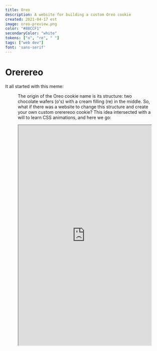 ```yaml
---
title: Oreo
description: A website for building a custom Oreo cookie
created: 2021-04-17 est
image: oreo-preview.png
color: "#88CCF1"
secondaryColor: "white"
tokens: ["o", "re", " "]
tags: ["web dev"]
font: 'sans-serif'
---
```



# Orerereo

It all started with this meme:

<Figure filenames={["oreo-meme.jpg"]} alt="Oreo meme" width="400" loading="eager"/>

The origin of the Oreo cookie name is its structure: two chocolate wafers (o's) with a cream filling (re) in the middle. So, what if there was a website to change this structure and create your own custom orerereoo cookie? This idea intersected with a will to learn CSS animations, and here we go:

<div class="unmargin">
<iframe width="100%" height="700px" src="https://oreo.gulko.net" />
</div>

This was built in a day with plain HTML, CSS, and JavaScript. The website is fully responsive and works on mobile. Hosted on [oreo.gulko.net](https://oreo.gulko.net), code is available on [GitHub](https://github.com/GulkoA/Oreo).